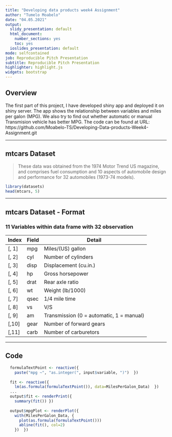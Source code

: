 ---
title: "Developing data products week4 Assignment"
author: "Tumelo Moabelo"
date: "04.05.2021"
output:
  slidy_presentation: default
  html_document:
    number_sections: yes
    toc: yes
  ioslides_presentation: default
mode: selfcontained
job: Reproducible Pitch Presentation
subtitle: Reproducible Pitch Presentation
highlighter: highlight.js
widgets: bootstrap
---


## Overview

The first part of this project, I have developed shiny app and deployed it on shiny server. The app shows the relationship between variables and miles per galon (MPG). We also try to find out whether automatic or manual Transmision vehicle has better MPG. The code can be found at URL: https://github.com/Moabelo-TS/Developing-Data-products-Week4-Assignment.git


---

## mtcars Dataset


> These data was obtained from the 1974 Motor Trend US magazine, and comprises fuel consumption and 10 aspects of automobile design and performance for 32 automobiles (1973-74 models).
```{r}
library(datasets)
head(mtcars, 5)
```

---

## mtcars Dataset - Format

### 11 Variables within data frame with 32 observation

| Index | Field | Detail |
------- | ----- | ------ |
| [, 1] | mpg | Miles/(US) gallon |
| [, 2]  | cyl | Number of cylinders |
| [, 3]	| disp | Displacement (cu.in.) |
| [, 4]	| hp | Gross horsepower |
| [, 5]	| drat | Rear axle ratio |
| [, 6]	| wt | Weight (lb/1000) |
| [, 7]	| qsec | 1/4 mile time |
| [, 8]	| vs | V/S |
| [, 9]	| am | Transmission (0 = automatic, 1 = manual) |
| [,10]	| gear | Number of forward gears |
| [,11]	| carb | Number of carburetors |

---

## Code

```r
  formulaTextPoint <- reactive({
    paste("mpg ~", "as.integer(", input$variable, ")")  })
  
  fit <- reactive({
    lm(as.formula(formulaTextPoint()), data=MilesPerGalon_Data)  })
  ...
  output$fit <- renderPrint({
    summary(fit()) })
  
  output$mpgPlot <- renderPlot({
    with(MilesPerGalon_Data, {
      plot(as.formula(formulaTextPoint()))
      abline(fit(), col=2)
    })  })
```
